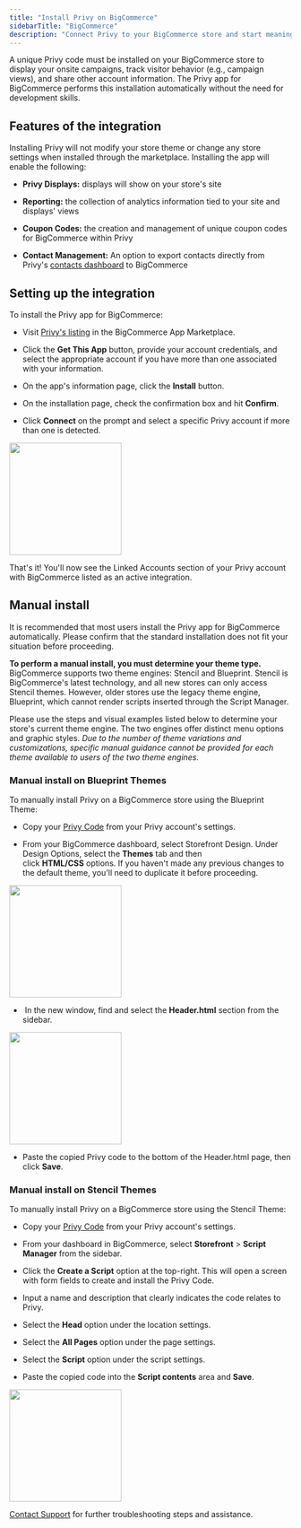```yaml
---
title: "Install Privy on BigCommerce"
sidebarTitle: "BigCommerce"
description: "Connect Privy to your BigCommerce store and start meaningfully engaging with customers."
---
```


A unique Privy code must be installed on your BigCommerce store to display your onsite campaigns, track visitor behavior (e.g., campaign views), and share other account information. The Privy app for BigCommerce performs this installation automatically without the need for development skills.

## Features of the integration

Installing Privy will not modify your store theme or change any store settings when installed through the marketplace. Installing the app will enable the following: 

* **Privy Displays:** displays will show on your store's site

* **Reporting:** the collection of analytics information tied to your site and displays' views

* **Coupon Codes:** the creation and management of unique coupon codes for BigCommerce within Privy

* **Contact Management:** An option to export contacts directly from Privy's [contacts dashboard](https://dashboard.privy.com/contacts) to BigCommerce

## Setting up the integration

To install the Privy app for BigCommerce:

* Visit [Privy's listing](https://www.bigcommerce.com/apps/privy/?search=shop) in the BigCommerce App Marketplace.

* Click the **Get This App** button, provide your account credentials, and select the appropriate account if you have more than one associated with your information. 

* On the app's information page, click the **Install** button. 

* On the installation page, check the confirmation box and hit **Confirm**.

* Click **Connect** on the prompt and select a specific Privy account if more than one is detected. 

<img height="200" src="/images/integrations/bigcommerce-install-privy-app.gif" />

That's it! You'll now see the Linked Accounts section of your Privy account with BigCommerce listed as an active integration. 

## Manual install

<Note>
  It is recommended that most users install the Privy app for BigCommerce automatically. Please confirm that the standard installation does not fit your situation before proceeding.
</Note>

**To perform a manual install, you must determine your theme type.** BigCommerce supports two theme engines: Stencil and Blueprint. Stencil is BigCommerce's latest technology, and all new stores can only access Stencil themes. However, older stores use the legacy theme engine, Blueprint, which cannot render scripts inserted through the Script Manager.

Please use the steps and visual examples listed below to determine your store's current theme engine. The two engines offer distinct menu options and graphic styles. *Due to the number of theme variations and customizations, specific manual guidance cannot be provided for each theme available to users of the two theme engines.*

### Manual install on Blueprint Themes

To manually install Privy on a BigCommerce store using the Blueprint Theme:

* Copy your [Privy Code](https://dashboard.privy.com/settings/widget) from your Privy account's settings. 

* From your BigCommerce dashboard, select Storefront Design. Under Design Options, select the **Themes** tab and then click **HTML/CSS** options. If you haven't made any previous changes to the default theme, you'll need to duplicate it before proceeding.

<img height="200" src="/images/integrations/bigcommerce-blueprint.png" />

*  In the new window, find and select the **Header.html** section from the sidebar.

<img height="200" src="/images/integrations/add-code-to-header.png" />

* Paste the copied Privy code to the bottom of the Header.html page, then click **Save**. 

### Manual install on Stencil Themes

To manually install Privy on a BigCommerce store using the Stencil Theme:

* Copy your [Privy Code](https://dashboard.privy.com/settings/widget) from your Privy account's settings. 

* From your dashboard in BigCommerce, select **Storefront** > **Script Manager** from the sidebar.

* Click the **Create a Script** option at the top-right. This will open a screen with form fields to create and install the Privy Code. 

* Input a name and description that clearly indicates the code relates to Privy. 

* Select the **Head** option under the location settings. 

* Select the **All Pages** option under the page settings. 

* Select the **Script** option under the script settings. 

* Paste the copied code into the **Script contents** area and **Save**.

<img height="200" src="/images/integrations/install-via-script-manager.gif" />

[Contact Support](mailto:support@privy.com) for further troubleshooting steps and assistance.